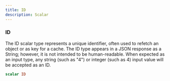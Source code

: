 ```yaml
---
title: ID
description: Scalar
---
```


### ID
The ID scalar type represents a unique identifier, often used to refetch an object or as key for a cache. The ID type appears in a JSON response as a String; however, it is not intended to be human-readable. When expected as an input type, any string (such as "4") or integer (such as 4) input value will be accepted as an ID.


```graphql
scalar ID
```


